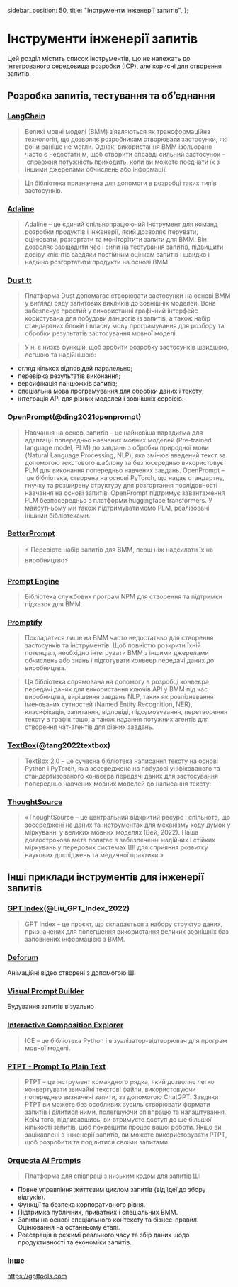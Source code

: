   sidebar_position: 50,
  title: "Інструменти інженерії запитів",
};

# Інструменти інженерії запитів

Цей розділ містить список інструментів, що не належать до інтегрованого середовища розробки (ІСР), але корисні для створення запитів.

## Розробка запитів, тестування та об’єднання

### [LangChain](https://github.com/hwchase17/langchain/)

> Великі мовні моделі (ВММ) з’являються як трансформаційна технологія, що дозволяє розробникам створювати застосунки, які вони раніше не могли. Однак, використання ВММ ізольовано часто є недостатнім, щоб створити справді сильний застосунок – справжня потужність приходить, коли ви можете поєднати їх з іншими джерелами обчислень або інформації.

> Ця бібліотека призначена для допомоги в розробці таких типів застосунків.

### [Adaline](https://adaline.ai/)

> Adaline – це єдиний спільнопрацюючий інструмент для команд розробки продуктів і інженерії, який дозволяє ітерувати, оцінювати, розгортати та моніторітити запити для ВММ. Він дозволяє заощадити час і сили на тестування запитів, підвищити довіру клієнтів завдяки постійним оцінкам запитів і швидко і надійно розгортатити продукти на основі ВММ.

### [Dust.tt](https://dust.tt)

> Платформа Dust допомагає створювати застосунки на основі ВММ у вигляді ряду запитових викликів до зовнішніх моделей. Вона забезпечує простий у використанні графічний інтерфейс користувача для побудови ланцюгів із запитів, а також набір стандартних блоків і власну мову програмування для розбору та обробки результатів застосування мовної моделі.

> У ні є низка функцій, щоб зробити розробку застосунків швидшою, легшою та надійнішою:

- огляд кількох відповідей паралельно;
- перевірка результатів виконання;
- версифікація ланцюжків запитів;
- спеціальна мова програмування для обробки даних і тексту;
- інтеграція API для різних моделей і зовнішніх сервісів.

### [OpenPrompt](https://thunlp.github.io/OpenPrompt/)(@ding2021openprompt)

> Навчання на основі запитів – це найновіша парадигма для адаптації попередньо навчених мовних моделей (Pre-trained language model, PLM) до завдань з обробки природної мови (Natural Language Processing, NLP), яка змінює введений текст за допомогою текстового шаблону та безпосередньо використовує PLM для виконання попередньо навчених завдань. OpenPrompt – це бібліотека, створена на основі PyTorch, що надає стандартну, гнучку та розширену структуру для розгортання послідовності навчання на основі запитів. OpenPrompt підтримує завантаження PLM безпосередньо з платформи huggingface transformers. У майбутньому ми також підтримуватимемо PLM, реалізовані іншими бібліотеками.

### [BetterPrompt](https://github.com/stjordanis/betterprompt)

> ⚡ Перевірте набір запитів для ВММ, перш ніж надсилати їх на виробництво⚡

### [Prompt Engine](https://github.com/microsoft/prompt-engine)

> Бібліотека службових програм NPM для створення та підтримки підказок для ВММ.

### [Promptify](https://github.com/promptslab/Promptify)

> Покладатися лише на ВММ часто недостатньо для створення застосунків та інструментів. Щоб повністю розкрити їхній потенціал, необхідно інтегрувати ВММ з іншими джерелами обчислень або знань і підготувати конвеєр передачі даних до виробництва.

> Ця бібліотека спрямована на допомогу в розробці конвеєра передачі даних для використання ключів API у ВММ під час виробництва, вирішення завдань NLP, таких як розпізнавання іменованих сутностей (Named Entity Recognition, NER), класифікація, запитання, відповіді, підсумовування, перетворення тексту в графік тощо, а також надання потужних агентів для створення чат-агентів для різних завдань.

### [TextBox](https://github.com/RUCAIBox/TextBox)(@tang2022textbox)

> TextBox 2.0 – це сучасна бібліотека написання тексту на основі Python і PyTorch, яка зосереджена на побудові уніфікованого та стандартизованого конвеєра передачі даних для застосування попередньо навчених мовних моделей до написання тексту:

### [ThoughtSource](https://github.com/OpenBioLink/ThoughtSource)

> «ThoughtSource – це центральний відкритий ресурс і спільнота, що зосереджені на даних та інструментах для механізму ходу думок у міркуванні у великих мовних моделях (Вей, 2022). Наша довгострокова мета полягає в забезпеченні надійних і стійких міркувань у передових системах ШІ для сприяння розвитку наукових досліджень та медичної практики.»

## Інші приклади інструментів для інженерії запитів

### [GPT Index](https://gpt-index.readthedocs.io/en/latest/)(@Liu_GPT_Index_2022)

> GPT Index – це проєкт, що складається з набору структур даних, призначених для полегшення використання великих зовнішніх баз заповнених інформацією з ВММ.

### [Deforum](https://github.com/HelixNGC7293/DeforumStableDiffusionLocal)

Анімаційні відео створені з допомогою ШІ

### [Visual Prompt Builder](https://tools.saxifrage.xyz/prompt)

Будування запитів візуально

### [Interactive Composition Explorer](https://github.com/oughtinc/ice)

> ICE – це бібліотека Python і візуалізатор-відтворювач для програм мовної моделі.

### [PTPT - Prompt To Plain Text](https://github.com/LeslieLeung/PTPT)

> PTPT – це інструмент командного рядка, який дозволяє легко конвертувати звичайні текстові файли, використовуючи попередньо визначені запити, за допомогою ChatGPT. Завдяки PTPT ви можете без особливих зусиль створювати формати запитів і ділитися ними, полегшуючи співпрацю та налаштування. Крім того, підписавшись, ви отримуєте доступ до ще більшої кількості запитів, щоб покращити процес вашої роботи. Якщо ви зацікавлені в інженерії запитів, ви можете використовувати PTPT, щоб розробити та поділитися своїми запитами.

### [Orquesta AI Prompts](https://orquesta.cloud/platform/ai-llm-prompts)

> Платформа для співпраці з низьким кодом для запитів ШІ

- Повне управління життєвим циклом запитів (від ідеї до збору відгуків).
- Функції та безпека корпоративного рівня.
- Підтримка публічних, приватних і спеціальних ВММ.
- Запити на основі спеціального контексту та бізнес-правил. Оцінювання на останньому етапі.
- Реєстрація в режимі реального часу та збір даних щодо продуктивності та економіки запитів.

### Інше

https://gpttools.com
